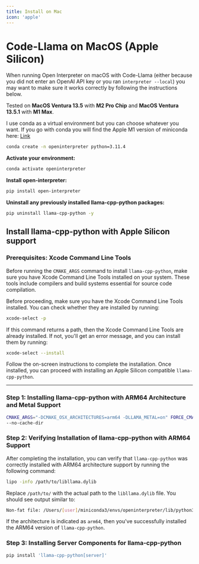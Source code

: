 ```yaml
---
title: Install on Mac
icon: 'apple'
---
```


# Code-Llama on MacOS (Apple Silicon)

When running Open Interpreter on macOS with Code-Llama (either because you did
not enter an OpenAI API key or you ran `interpreter --local`) you may want to
make sure it works correctly by following the instructions below.

Tested on **MacOS Ventura 13.5** with **M2 Pro Chip** and **MacOS Ventura 13.5.1** with **M1 Max**.

I use conda as a virtual environment but you can choose whatever you want. If you go with conda you will find the Apple M1 version of miniconda here: [Link](https://docs.conda.io/projects/miniconda/en/latest/)

```bash
conda create -n openinterpreter python=3.11.4
```

**Activate your environment:**

```bash
conda activate openinterpreter
```

**Install open-interpreter:**

```bash
pip install open-interpreter
```

**Uninstall any previously installed llama-cpp-python packages:**

```bash
pip uninstall llama-cpp-python -y
```

## Install llama-cpp-python with Apple Silicon support

### Prerequisites: Xcode Command Line Tools

Before running the `CMAKE_ARGS` command to install `llama-cpp-python`, make sure you have Xcode Command Line Tools installed on your system. These tools include compilers and build systems essential for source code compilation.

Before proceeding, make sure you have the Xcode Command Line Tools installed. You can check whether they are installed by running:

```bash
xcode-select -p
```

If this command returns a path, then the Xcode Command Line Tools are already installed. If not, you'll get an error message, and you can install them by running:

```bash
xcode-select --install
```

Follow the on-screen instructions to complete the installation. Once installed, you can proceed with installing an Apple Silicon compatible `llama-cpp-python`.

---
### Step 1: Installing llama-cpp-python with ARM64 Architecture and Metal Support


```bash
CMAKE_ARGS="-DCMAKE_OSX_ARCHITECTURES=arm64 -DLLAMA_METAL=on" FORCE_CMAKE=1 pip install --upgrade --force-reinstall llama-cpp-python --no-cache-dir
--no-cache-dir
```

### Step 2: Verifying Installation of llama-cpp-python with ARM64 Support

After completing the installation, you can verify that `llama-cpp-python` was correctly installed with ARM64 architecture support by running the following command:

```bash
lipo -info /path/to/libllama.dylib
```

Replace `/path/to/` with the actual path to the `libllama.dylib` file. You should see output similar to:

```bash
Non-fat file: /Users/[user]/miniconda3/envs/openinterpreter/lib/python3.11/site-packages/llama_cpp/libllama.dylib is architecture: arm64
```

If the architecture is indicated as `arm64`, then you've successfully installed the ARM64 version of `llama-cpp-python`.

### Step 3: Installing Server Components for llama-cpp-python


```bash
pip install 'llama-cpp-python[server]'
```
